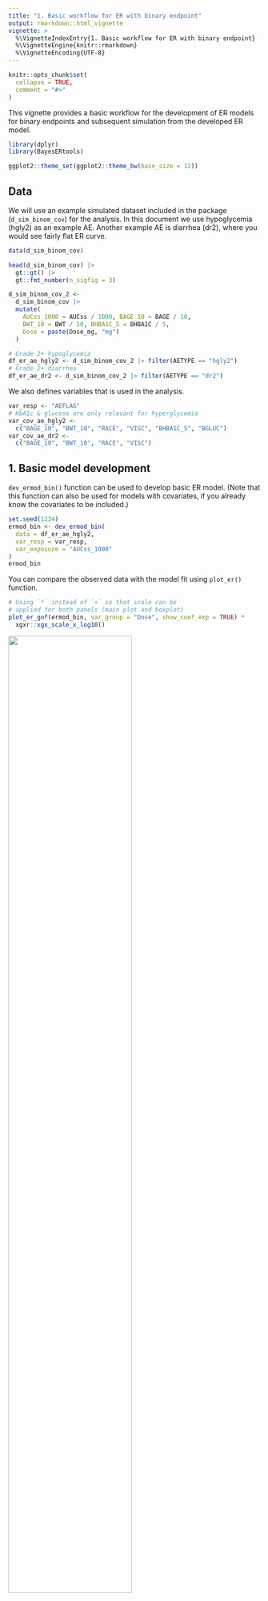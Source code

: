 ```yaml
---
title: "1. Basic workflow for ER with binary endpoint"
output: rmarkdown::html_vignette
vignette: >
  %\VignetteIndexEntry{1. Basic workflow for ER with binary endpoint}
  %\VignetteEngine{knitr::rmarkdown}
  %\VignetteEncoding{UTF-8}
---
```


```r
knitr::opts_chunk$set(
  collapse = TRUE,
  comment = "#>"
)
```

This vignette provides a basic workflow for the development of ER models for
binary endpoints and subsequent simulation from the developed ER model.

```r
library(dplyr)
library(BayesERtools)

ggplot2::theme_set(ggplot2::theme_bw(base_size = 12))
```

## Data

We will use an example simulated dataset included in the package 
(`d_sim_binom_cov`) for the analysis.
In this document we use hypoglycemia (hgly2) as an example AE. Another example
AE is diarrhea (dr2), where you would see fairly flat ER curve.

```r
data(d_sim_binom_cov)

head(d_sim_binom_cov) |>
  gt::gt() |>
  gt::fmt_number(n_sigfig = 3)

d_sim_binom_cov_2 <-
  d_sim_binom_cov |>
  mutate(
    AUCss_1000 = AUCss / 1000, BAGE_10 = BAGE / 10,
    BWT_10 = BWT / 10, BHBA1C_5 = BHBA1C / 5,
    Dose = paste(Dose_mg, "mg")
  )

# Grade 2+ hypoglycemia
df_er_ae_hgly2 <- d_sim_binom_cov_2 |> filter(AETYPE == "hgly2")
# Grade 2+ diarrhea
df_er_ae_dr2 <- d_sim_binom_cov_2 |> filter(AETYPE == "dr2")
```

We also defines variables that is used in the analysis.

```r
var_resp <- "AEFLAG"
# HbA1c & glucose are only relevant for hyperglycemia
var_cov_ae_hgly2 <-
  c("BAGE_10", "BWT_10", "RACE", "VISC", "BHBA1C_5", "BGLUC")
var_cov_ae_dr2 <-
  c("BAGE_10", "BWT_10", "RACE", "VISC")
```


## 1. Basic model development

`dev_ermod_bin()` function can be used to develop basic ER model. (Note that
this function can also be used for models with covariates, if you already know
the covariates to be included.)

```r
set.seed(1234)
ermod_bin <- dev_ermod_bin(
  data = df_er_ae_hgly2,
  var_resp = var_resp,
  var_exposure = "AUCss_1000"
)
ermod_bin
```

You can compare the observed data with the model fit using `plot_er()` 
function.

<!-- Need to avoid execution to deal with noSuggest CMD check -->
<!-- (packages in Suggests need to be used conditionally) -->
<!-- xgxr needed -->

```r
# Using `*` instead of `+` so that scale can be
# applied for both panels (main plot and boxplot)
plot_er_gof(ermod_bin, var_group = "Dose", show_coef_exp = TRUE) *
  xgxr::xgx_scale_x_log10()
```
![](img/fig_basic_workflow_gof.png){width=70%}

MCMC samples can be obtained with `as_draws()` family of functions, such as
`as_draws_df()`.

```r
draws_df <- as_draws_df(ermod_bin)

draws_df_summary <-
  posterior::summarize_draws(draws_df)

draws_df_summary |>
  gt::gt() |>
  gt::fmt_number(n_sigfig = 3)
```


You can predict the probability of events for a given exposure level with
`sim_er_new_exp()` function.

Here, the prediction is done for AUCss_1000 of 1, 2, 3 (AUCss of 1000, 2000, 
3000), and the output is the median and 95% CI of the predicted probability.
You can set `output_type = "draw"` to get the raw posterior draws.

```r
ersim_med_qi <- sim_er_new_exp(
  ermod_bin,
  exposure_to_sim_vec = 1:3,
  output_type = "median_qi"
)
ersim_med_qi
```

## 2. Selection of exposure metrics

`dev_ermod_bin_exp_sel()` function can be used to select the best exposure
metric(s) from a list of candidate exposure metrics. In this case, AUCss_1000
is selected as the best exposure metric, as it had the highest elpd (expected 
log predictive density).[^1]

[^1]: Some references about elpd: \code{?loo::`loo-glossary`}, [What is the interpretation of ELPD / elpd_loo / elpd_diff?](https://mc-stan.org/loo/articles/online-only/faq.html#elpd_interpretation)

```r
set.seed(1234)
ermod_bin_exp_sel <-
  dev_ermod_bin_exp_sel(
    # Use reduced N to make the example run faster
    data = slice_sample(df_er_ae_hgly2, n = 100),
    var_resp = var_resp,
    var_exp_candidates = c("AUCss_1000", "Cmaxss", "Cminss"),
    # Use reduced iter to make the example run faster
    iter = 1000
  )
ermod_bin_exp_sel
```

The ER curve for all the evaluated exposure metrics can be generated with 
`plot_er_exp_sel()` function.

<!-- Need to avoid execution to deal with noSuggest CMD check -->
<!-- (packages in Suggests need to be used conditionally) -->
<!-- xgxr needed -->

```r
plot_er_exp_sel(ermod_bin_exp_sel) +
  xgxr::xgx_scale_x_log10()
```
![](img/fig_basic_workflow_exp_sel.png){width=70%}


## 3. Selection of covariates

`dev_ermod_bin_cov_sel()` function can be used to select the best covariates
from a list of candidate covariates. In this case, HbA1c (BHBA1C_5) and glucose
(BGLUC) are selected, in addition to the exposure metric AUCss_1000 as 
predictors.

```r
set.seed(1234)
ermod_bin_cov_sel <-
  dev_ermod_bin_cov_sel(
    data = df_er_ae_hgly2,
    var_resp = var_resp,
    var_exposure = "AUCss_1000",
    var_cov_candidate = var_cov_ae_hgly2,
    verbosity_level = 2
  )
```

```r
# Save the output in vignettes/data to avoid running it during the build.
saveRDS(ermod_bin_cov_sel, file = "data/ermod_bin_cov_sel.rds")
```

```r
ermod_bin_cov_sel <- readRDS("data/ermod_bin_cov_sel.rds")
```

```r
ermod_bin_cov_sel
```

The plot below shows that AUCss_1000, BHBA1C_5, and BGLUC contributes to 
improving the model performance, and after then the inclusion of no other
covariates improves the model performance.

```r
plot_submod_performance(ermod_bin_cov_sel)
```

In some cases, you might see a warning message like below. This indicates that
approximation of leave-one-out cross-validation performance (PSIS-LOO) is not
reliable.

```
Warning: In the recalculation of the reference model's PSIS-LOO CV weights for 
the performance evaluation, ... Pareto k-values are in the interval...`. 
```

Alternatively to the default `cv_method = "LOO"`, you can use k-fold 
cross-validation by setting`cv_method = "kfold"` in `dev_ermod_bin_cov_sel()` 
function. This can take longer time to run, but it can be more reliable in
the cases where LOO is not reliable. You can also set `validate_search = TRUE`
to let the function perform the variable selection for each fold separately,
rather than using the selected variable sequence from the full dataset
evaluation. 

```r
set.seed(1234)
ermod_bin_cov_sel_kfold <-
  dev_ermod_bin_cov_sel(
    data = df_er_ae_hgly2,
    var_resp = var_resp,
    var_exposure = "AUCss_1000",
    var_cov_candidate = var_cov_ae_hgly2,
    cv_method = "kfold",
    validate_search = TRUE,
    verbosity_level = 2
  )
```

```r
# Save the output in vignettes/data to avoid running it during the build.
saveRDS(ermod_bin_cov_sel_kfold, file = "data/ermod_bin_cov_sel_kfold.rds")
```

```r
ermod_bin_cov_sel_kfold <- readRDS("data/ermod_bin_cov_sel_kfold.rds")
```

Added bonus of using k-fold cv is that you can visualize how often each 
variable is selected in the model. Here, as you can see (and as expected),
HbA1c (BHBA1C_5) and glucose (BGLUC) are highly related and they are almost
interchangeably selected in the second and third positions. 
Note that the function enforces the exposure metric to be included 
first in the model.

```r
ermod_bin_cov_sel_kfold
plot_submod_performance(ermod_bin_cov_sel_kfold)
plot_var_ranking(ermod_bin_cov_sel_kfold)
```

## 4. Marginal ER prediction

You can simulate the marginal ER relationship, i.e. ER relationships for
"marginalized", or averaged, response for the population of interest,
using `sim_er_new_exp_marg()` function.
By default, the covariate distribution is from the original data, but you can
also supply other distribution with `data_cov` argument.

```r
ersim_new_exp_marg_med_qi <- sim_er_new_exp_marg(
  ermod_bin_cov_sel,
  exposure_to_sim_vec = c(2:6),
  output_type = "median_qi"
)
ersim_new_exp_marg_med_qi

plot_er(ersim_new_exp_marg_med_qi, marginal = TRUE)
```

## 5. Evaluation of covariate effects

You can visualize the effect of the covariates with `sim_coveff()` and
`plot_coveff()` functions. You can see that all three predictors have 
fairly strong effects on the odds ratio of hypoglycemia.

```r
coveffsim <- sim_coveff(ermod_bin_cov_sel)
plot_coveff(coveffsim)
```

<!-- Need to avoid execution to deal with noSuggest CMD check -->
<!-- (packages in Suggests need to be used conditionally) -->
<!-- ggforce needed -->

```r
print_coveff(coveffsim)
```
![](img/fig_basic_workflow_coveff.png){width=70%}

